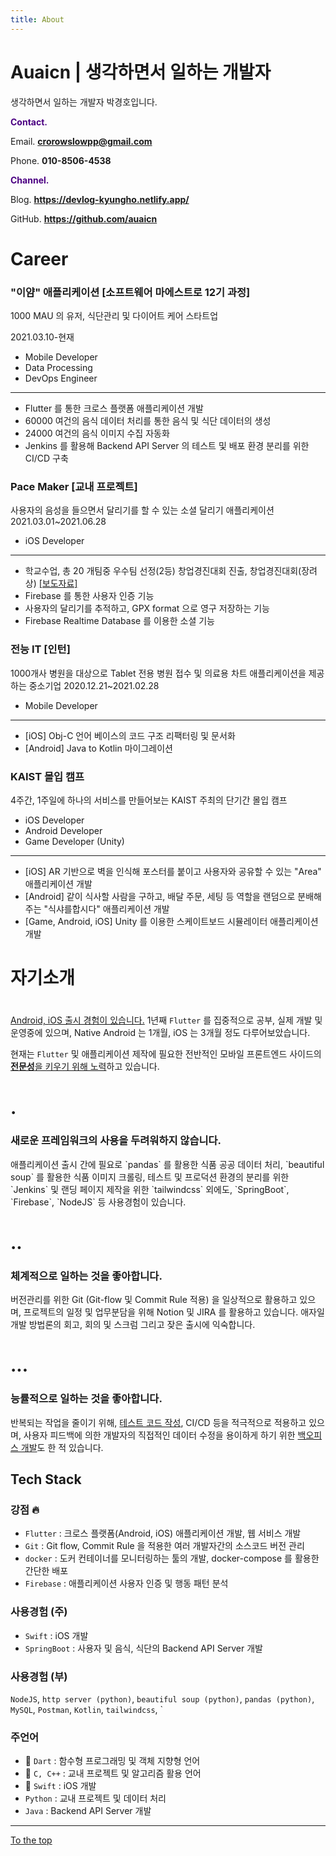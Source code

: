 ```yaml
---
title: About
---
```


# Auaicn | 생각하면서 일하는 개발자

생각하면서 일하는 개발자 박경호입니다.

<p>
  <span style="color:indigo; font-weight:bold">Contact.</span>
</p>

Email. **crorowslowpp@gmail.com**

Phone. **010-8506-4538**

<p>
  <span style="color:indigo; font-weight:bold">Channel.</span>
</p>

Blog. **https://devlog-kyungho.netlify.app/**

GitHub. **https://github.com/auaicn**

# Career

### "이얌" 애플리케이션 [소프트웨어 마에스트로 12기 과정]
1000 MAU 의 유저, 식단관리 및 다이어트 케어 스타트업

2021.03.10-현재

- Mobile Developer 
- Data Processing
- DevOps Engineer
---
- Flutter 를 통한 크로스 플랫폼 애플리케이션 개발
- 60000 여건의 음식 데이터 처리를 통한 음식 및 식단 데이터의 생성
- 24000 여건의 음식 이미지 수집 자동화
- Jenkins 를 활용해 Backend API Server 의 테스트 및 배포 환경 분리를 위한 CI/CD 구축

### Pace Maker [교내 프로젝트]
사용자의 음성을 들으면서 달리기를 할 수 있는 소셜 달리기 애플리케이션
2021.03.01~2021.06.28
- iOS Developer
---
- 학교수업, 총 20 개팀중 우수팀 선정(2등) 창업경진대회 진출, 창업경진대회(장려상) [[보도자료]](https://www.hanyang.ac.kr/web/www/press?p_p_id=board_WAR_bbsportlet&p_p_lifecycle=0&p_p_state=normal&p_p_mode=view&p_p_col_id=column-1&p_p_col_count=1&_board_WAR_bbsportlet_sCategoryId=0&_board_WAR_bbsportlet_sDisplayType=1&_board_WAR_bbsportlet_sCurPage=1&_board_WAR_bbsportlet_action=view_message&_board_WAR_bbsportlet_messageId=907385)
- Firebase 를 통한 사용자 인증 기능
- 사용자의 달리기를 추적하고, GPX format 으로 영구 저장하는 기능
- Firebase Realtime Database 를 이용한 소셜 기능


### 전능 IT [인턴]
1000개사 병원을 대상으로 Tablet 전용 병원 접수 및 의료용 차트 애플리케이션을 제공하는 중소기업
2020.12.21~2021.02.28
- Mobile Developer
---
- [iOS] Obj-C 언어 베이스의 코드 구조 리팩터링 및 문서화
- [Android] Java to Kotlin 마이그레이션

### KAIST 몰입 캠프
4주간, 1주일에 하나의 서비스를 만들어보는 KAIST 주최의 단기간 몰입 캠프
- iOS Developer
- Android Developer
- Game Developer (Unity)
---
- [iOS] AR 기반으로 벽을 인식해 포스터를 붙이고 사용자와 공유할 수 있는 "Area" 애플리케이션 개발
- [Android] 같이 식사할 사람을 구하고, 배달 주문, 세팅 등 역할을 랜덤으로 분배해주는 "식샤를합시다" 애플리케이션 개발
- [Game, Android, iOS] Unity 를 이용한 스케이트보드 시뮬레이터 애플리케이션 개발


# 자기소개

# 

<U>Android, iOS 출시 경험이 있습니다.</U> 1년째 `Flutter` 를 집중적으로 공부, 실제 개발 및 운영중에 있으며,
Native Android 는 1개월, iOS 는 3개월 정도 다루어보았습니다.

현재는 `Flutter` 및 애플리케이션 제작에 필요한 전반적인 모바일 프론트엔드 사이드의 <U>**전문성**을 키우기 위해 노력</U>하고 있습니다.

# .

### 새로운 프레임워크의 사용을 두려워하지 않습니다.

<p>
  애플리케이션 출시 간에 필요로 `pandas` 를 활용한 식품 공공 데이터 처리, 
  `beautiful soup` 를 활용한 식품 이미지 크롤링, 테스트 및 프로덕션 환경의 분리를 위한 
  `Jenkins` 및 랜딩 페이지 제작을 위한 `tailwindcss` 외에도, 
  `SpringBoot`, `Firebase`, `NodeJS` 등 사용경험이 있습니다.

</p>

# ..

### 체계적으로 일하는 것을 좋아합니다.

버전관리를 위한 Git (Git-flow 및 Commit Rule 적용) 을 일상적으로 활용하고 있으며, 프로젝트의 일정 및 업무분담을 위해 Notion 및 JIRA 를 활용하고 있습니다.
애자일 개발 방법론의 회고, 회의 및 스크럼 그리고 잦은 출시에 익숙합니다.

# ...

### 능률적으로 일하는 것을 좋아합니다.

반복되는 작업을 줄이기 위해, <U>테스트 코드 작성</U>, CI/CD 등을 적극적으로 적용하고 있으며, 
사용자 피드백에 의한 개발자의 직접적인 데이터 수정을 용이하게 하기 위한 <U>백오피스 개발</U>도 한 적 있습니다.

## Tech Stack

### 강점 🔥

- `Flutter` : 크로스 플랫폼(Android, iOS) 애플리케이션 개발, 웹 서비스 개발
- `Git` : Git flow, Commit Rule 을 적용한 여러 개발자간의 소스코드 버전 관리
- `docker` : 도커 컨테이너를 모니터링하는 툴의 개발, docker-compose 를 활용한 간단한 배포
- `Firebase` : 애플리케이션 사용자 인증 및 행동 패턴 분석

### 사용경험 (주)

- `Swift` : iOS 개발
- `SpringBoot` : 사용자 및 음식, 식단의 Backend API Server 개발

### 사용경험 (부)
`NodeJS`, `http server (python)`, `beautiful soup (python)`, `pandas (python)`, `MySQL`, `Postman`, `Kotlin`, `tailwindcss`,
`

### 주언어

- 🥇 `Dart` : 함수형 프로그래밍 및 객체 지향형 언어
- 🥈 `C, C++` : 교내 프로젝트 및 알고리즘 활용 언어
- 🥉 `Swift` : iOS 개발
- `Python` : 교내 프로젝트 및 데이터 처리
- `Java` : Backend API Server 개발

---

[To the top](#)

